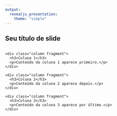 ```yaml
---
output:
  revealjs_presentation:
    theme: "simple"
---
```


<section>
  <h2>Seu título de slide</h2>

  <div class="columns">
    <div class="column fragment">
      <h3>Coluna 1</h3>
      <p>Conteúdo da coluna 1 aparece primeiro.</p>
    </div>

    <div class="column fragment">
      <h3>Coluna 2</h3>
      <p>Conteúdo da coluna 2 aparece depois.</p>
    </div>

    <div class="column fragment">
      <h3>Coluna 3</h3>
      <p>Conteúdo da coluna 3 aparece por último.</p>
    </div>
  </div>
</section>
